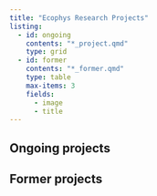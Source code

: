 ```yaml
---
title: "Ecophys Research Projects"
listing:
  - id: ongoing
    contents: "*_project.qmd"
    type: grid
  - id: former
    contents: "*_former.qmd"
    type: table
    max-items: 3
    fields: 
      - image
      - title
---
```


## Ongoing projects

:::{#ongoing}
:::


## Former projects

:::{#former}
:::
